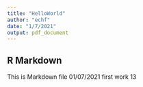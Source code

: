 ```yaml
---
title: "HelloWorld"
author: "echf"
date: "1/7/2021"
output: pdf_document
---
```



## R Markdown

This is Markdown file 01/07/2021 first work 13
